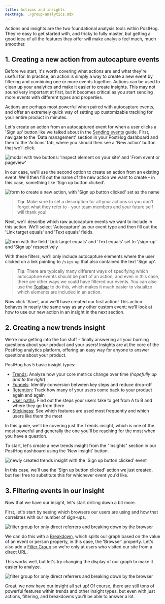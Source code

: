 ```yaml
---
title: Actions and insights
nextPage: ./group-analytics.mdx
---
```


Actions and insights are the two foundational analysis tools within PostHog.
They're easy to get started with, and tricky to fully master, but getting a good idea of all the features they offer will make analysis feel much, much smoother.

## 1. Creating a new action from autocapture events

Before we start, it's worth covering what actions are and what they're useful for. In practice, an action is simply a way to create a new event by filtering and combining one or more events together.
Actions can be used to clean up your analytics and make it easier to create insights.
This may not sound very important at first, but it becomes critical as you start sending more events with different types and properties.

Actions are perhaps most powerful when paired with autocapture events, and offer an extremely quick way of setting up customizable tracking for your entire product in minutes.

Let's create an action from an autocaptured event for when a user clicks a 'Sign up' button like we talked about in the [Sending events](/docs/getting-started/send-events) guide.
First, navigate to the 'Data management' section in your PostHog dashboard and then to the 'Actions' tab, where you should then see a 'New action' button that we'll click.

![modal with two buttons: 'Inspect element on your site' and 'From event or pageview'](./images/create-new-action.png)

In our case, we'll use the second option to create an action from an existing event. We'll then fill out the name of the new action we want to create - in this case, something like 'Sign up button clicked'.

![form to create a new action, with 'Sign up button clicked' set as the name](./images/naming-the-action.png)

> **Tip**: Make sure to set a description for all your actions so you don't forget what they refer to - your team members and your future self will thank you!

Next, we'll describe which raw autocapture events we want to include in this action.
We'll select 'Autocapture' as our event type and then fill out the 'Link target equals' and 'Text equals' fields.

![form with the field 'Link target equals' and 'Text equals' set to '/sign-up' and 'Sign up' respectively](./images/match-group.png)

With these filters, we'll only include autocapture elements where the user clicked on a link pointing to `/sign-up` that also contained the text 'Sign up'.

> **Tip**: There are typically many different ways of specifying which autocapture events should be part of an action, and even in this case, there are other ways we could have filtered our events.
> You can also use the [Toolbar](/manual/toolbar) to do this, which makes it much easier to visualize which elements are included in an action.

Now click 'Save', and we'll have created our first action! This action behaves in nearly the same way as any other custom event; we'll look at how to use our new action in an insight in the next section.

## 2. Creating a new trends insight

We're now getting into the fun stuff - finally answering all your burning questions about your product and your users!
Insights are at the core of the PostHog analytics platform, offering an easy way for anyone to answer questions about your product.

PostHog has 5 basic insight types:

-   [Trends](/manual/trends): Analyze how your core metrics change over time (_hopefully up and to the right_)
-   [Funnels](/manual/funnels): Identify conversion between key steps and reduce drop-off
-   [Retention](/manual/retention): Track how many of your users come back to your product again and again
-   [User paths](/manual/paths): Find out the steps your users take to get from A to B and where they go from there
-   [Stickiness](/manual/stickiness): See which features are used most frequently and which users like them the most

In this guide, we'll be covering just the Trends insight, which is one of the most powerful and generally the one you'll be reaching for the most when you have a question.

To start, let's create a new trends insight from the "Insights" section in our PostHog dashboard using the 'New insight' button.

![newly created trends insight with the 'Sign up button clicked' event](./images/new-insight.png)

In this case, we'll use the 'Sign up button clicked' action we just created, but feel free to substitute this for whichever event you'd like.

## 3. Filtering events in our insight

Now that we have our insight, let's start drilling down a bit more.

First, let's start by seeing which browsers our users are using and how that correlates with our number of sign-ups.

![filter group for only direct referrers and breaking down by the browser](./images/filter-referrer-and-breakdown.png)

We can do this with a [Breakdown](/manual/trends#breaking-down-by-properties), which splits our graph based on the value of an event or person property, in this case, the 'Browser' property.
Let's also add a [Filter Group](/manual/trends#filter-groups) so we're only at users who visited our site from a direct URL.

This works well, but let's try changing the display of our graph to make it easier to analyze.

![filter group for only direct referrers and breaking down by the browser](./images/broken-down-trend-bar.png)

Great, we now have our insight all set up!
Of course, there are still tons of powerful features within trends and other insight types, but even with just actions, filtering, and breakdowns you'll be able to answer a lot.
